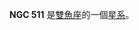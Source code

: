 {{NGCInfoBox|NGCID=NGC 511|發現者=讓·瑪璉·愛德華·史提芬|發現日期=1876年10月26日|其他編號=UGC 936, MCG 2-4-33,ZWG 436.37|曆元=J2000.0
|赤經=1時23分30.7秒
|赤緯=11°17'27"|星座=雙魚座|星體=星系|星等=13.9|表面亮度=14.2|藍等=14.9}}

'''NGC 511''' 是[[雙魚座|雙魚座]]的一個[[星系|星系]]。

{{NGCReference|511}}
{{Catalogs|NGC=511}}

{{Galaxy-stub}}